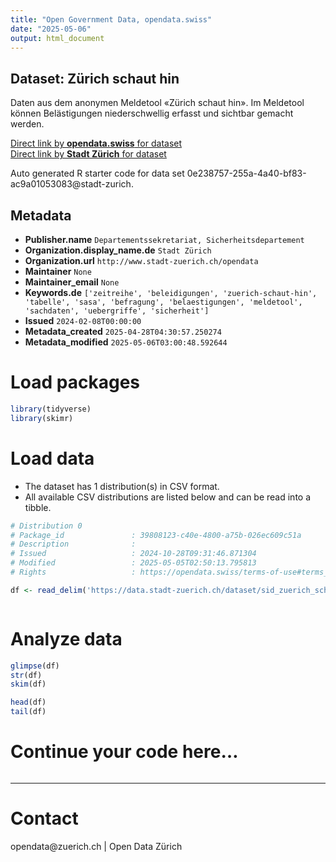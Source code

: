 ```yaml
---
title: "Open Government Data, opendata.swiss"
date: "2025-05-06"
output: html_document
---
```


## Dataset: Zürich schaut hin

Daten aus dem anonymen Meldetool «Zürich schaut hin». Im Meldetool können Belästigungen niederschwellig erfasst und sichtbar gemacht werden.

[Direct link by **opendata.swiss** for dataset](https://opendata.swiss/de/dataset/zurich-schaut-hin1)<br>
[Direct link by **Stadt Zürich** for dataset](https://data.stadt-zuerich.ch/dataset/sid_zuerich_schaut_hin_od6001)

Auto generated R starter code for data set 0e238757-255a-4a40-bf83-ac9a01053083@stadt-zurich.

## Metadata

- **Publisher.name** `Departementssekretariat, Sicherheitsdepartement`
- **Organization.display_name.de** `Stadt Zürich`
- **Organization.url** `http://www.stadt-zuerich.ch/opendata`
- **Maintainer** `None`
- **Maintainer_email** `None`
- **Keywords.de** `['zeitreihe', 'beleidigungen', 'zuerich-schaut-hin', 'tabelle', 'sasa', 'befragung', 'belaestigungen', 'meldetool', 'sachdaten', 'uebergriffe', 'sicherheit']`
- **Issued** `2024-02-08T00:00:00`
- **Metadata_created** `2025-04-28T04:30:57.250274`
- **Metadata_modified** `2025-05-06T03:00:48.592644`


# Load packages

```r

library(tidyverse)
library(skimr)

```

# Load data

-   The dataset has 1 distribution(s) in CSV format.
-   All available CSV distributions are listed below and can be read into a tibble.

```r

# Distribution 0
# Package_id               : 39808123-c40e-4800-a75b-026ec609c51a
# Description              : 
# Issued                   : 2024-10-28T09:31:46.871304
# Modified                 : 2025-05-05T02:50:13.795813
# Rights                   : https://opendata.swiss/terms-of-use#terms_open

df <- read_delim('https://data.stadt-zuerich.ch/dataset/sid_zuerich_schaut_hin_od6001/download/BEV600OD6001.csv')



```

# Analyze data

```r

glimpse(df)
str(df)
skim(df)

head(df)
tail(df)

```

# Continue your code here...

```r

```

------------------------------------------------------------------------

# Contact

opendata@zuerich.ch | Open Data Zürich

